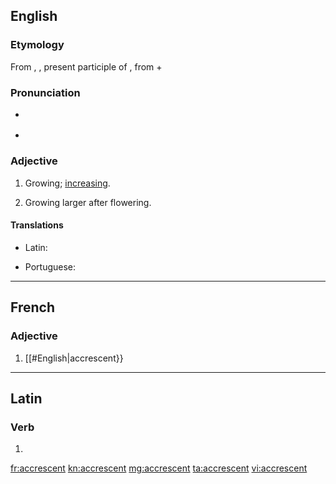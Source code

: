 ==English==

===Etymology===
From {{etyl|la|en}} {{term|accrescens|lang=la}}, {{term|accrescentis|lang=la}}, present participle of {{term|accresco|accrescere|lang=la}}, from {{term|ad|lang=la}} + {{term|cresco|crescere|lang=la|to grow}}

===Pronunciation===
* {{a|RP}} {{IPA|/əˈkɹɛsənt/|lang=en}}
* {{audio|en-us-accrescent.ogg|Audio (US)|lang=en}}

===Adjective===
{{en-adj}}

# Growing; [[increasing]].
#: {{rfquotek|Shuckford}}
# {{context|botany|lang=en}} Growing larger after flowering.
#: {{rfquotek|Gray}}

====Translations====
{{trans-top|growing}}
* Latin: {{t|la|accrescens}}
{{trans-mid}}
{{trans-bottom}}

{{trans-top|botany}}
{{trans-mid}}
* Portuguese: {{t+|pt|acrescente}}
{{trans-bottom}}

----

==French==

===Adjective===
{{fr-adj}}

# {{cx|botany|lang=fr}} [[#English|accrescent}}

----

==Latin==

===Verb===
{{la-verb-form|accrescent}}

# {{inflection of|accrescō||3|p|futr|actv|indc|lang=la}}

[[fr:accrescent]]
[[kn:accrescent]]
[[mg:accrescent]]
[[ta:accrescent]]
[[vi:accrescent]]